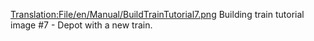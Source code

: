 [[Translation:File/en/Manual/BuildTrainTutorial7.png]]
Building train tutorial image #7 - Depot with a new train.